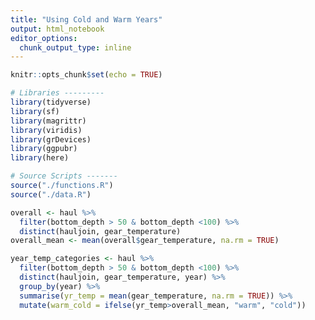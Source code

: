 ```yaml
---
title: "Using Cold and Warm Years"
output: html_notebook
editor_options: 
  chunk_output_type: inline
---
```


```r
knitr::opts_chunk$set(echo = TRUE)
```

```r
# Libraries ---------
library(tidyverse)
library(sf)
library(magrittr)
library(viridis)
library(grDevices)
library(ggpubr)
library(here)
```

```r
# Source Scripts -------
source("./functions.R")
source("./data.R")
```


```r
overall <- haul %>%
  filter(bottom_depth > 50 & bottom_depth <100) %>%
  distinct(hauljoin, gear_temperature)
overall_mean <- mean(overall$gear_temperature, na.rm = TRUE)

year_temp_categories <- haul %>%
  filter(bottom_depth > 50 & bottom_depth <100) %>%
  distinct(hauljoin, gear_temperature, year) %>%
  group_by(year) %>%
  summarise(yr_temp = mean(gear_temperature, na.rm = TRUE)) %>%
  mutate(warm_cold = ifelse(yr_temp>overall_mean, "warm", "cold"))
```

```r

```

